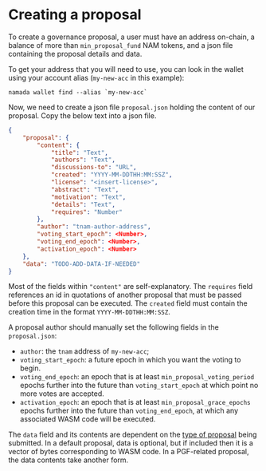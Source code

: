 
# Creating a proposal

To create a governance proposal, a user must have an address on-chain, a balance of more than `min_proposal_fund` NAM tokens, and a json file containing the proposal details and data.

To get your address that you will need to use, you can look in the wallet using your account alias (`my-new-acc` in this example):

```shell copy
namada wallet find --alias `my-new-acc`
```

Now, we need to create a json file `proposal.json` holding the content of our proposal. Copy the below text into a json file.

```json
{
    "proposal": {
        "content": {
            "title": "Text",
            "authors": "Text",
            "discussions-to": "URL",
            "created": "YYYY-MM-DDTHH:MM:SSZ",
            "license": "<insert-license>",
            "abstract": "Text",
            "motivation": "Text",
            "details": "Text",
            "requires": "Number"
        },
        "author": "tnam-author-address",
        "voting_start_epoch": <Number>,
        "voting_end_epoch": <Number>,
        "activation_epoch": <Number>
    },
    "data": "TODO-ADD-DATA-IF-NEEDED"
}
```

Most of the fields within `"content"` are self-explanatory. The `requires` field references an id in quotations of another proposal that must be passed before this proposal can be executed. The `created` field must contain the creation time in the format `YYYY-MM-DDTHH:MM:SSZ`.


A proposal author should manually set the following fields in the `proposal.json`:

- `author`: the `tnam` address of `my-new-acc`;
- `voting_start_epoch`: a future epoch in which you want the voting to begin.
- `voting_end_epoch`: an epoch that is at least `min_proposal_voting_period` epochs further into the future than `voting_start_epoch` at which point no more votes are accepted.
- `activation_epoch`: an epoch that is at least `min_proposal_grace_epochs` epochs further into the future than `voting_end_epoch`, at which any associated WASM code will be executed.

The `data` field and its contents are dependent on the [type of proposal](./proposal-types.mdx) being submitted. In a default proposal, data is optional, but if included then it is a vector of bytes corresponding to WASM code. In a PGF-related proposal, the data contents take another form.
